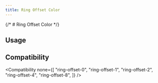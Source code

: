 ```yaml
---
title: Ring Offset Color
---
```



{/* # Ring Offset Color */}

## Usage

<Usage />

## Compatibility

<Compatibility
  none={[
    "ring-offset-0",
    "ring-offset-1",
    "ring-offset-2",
    "ring-offset-4",
    "ring-offset-8",
  ]}
/>
